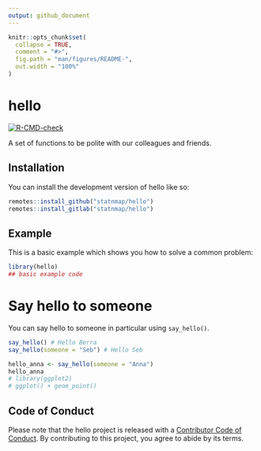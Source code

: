 ```yaml
---
output: github_document
---
```


<!-- README.md is generated from README.Rmd. Please edit that file -->

```r
knitr::opts_chunk$set(
  collapse = TRUE,
  comment = "#>",
  fig.path = "man/figures/README-",
  out.width = "100%"
)
```

# hello

<!-- badges: start -->
[![R-CMD-check](https://github.com/thinkr-n2-mars2022/hello.seb/workflows/R-CMD-check/badge.svg)](https://github.com/thinkr-n2-mars2022/hello.seb/actions)
<!-- badges: end -->

A set of functions to be polite with our colleagues and friends.

## Installation

You can install the development version of hello like so:

``` r
remotes::install_github("statnmap/hello")
remotes::install_gitlab("statnmap/hello")
```

## Example

This is a basic example which shows you how to solve a common problem:

```r
library(hello)
## basic example code
```


# Say hello to someone

You can say hello to someone in particular using `say_hello()`.


```r
say_hello() # Hello Berra
say_hello(someone = "Seb") # Hello Seb

hello_anna <- say_hello(someone = "Anna") 
hello_anna
# library(ggplot2)
# ggplot() + geom_point()
```

## Code of Conduct
  
Please note that the hello project is released with a [Contributor Code of Conduct](https://contributor-covenant.org/version/2/0/CODE_OF_CONDUCT.html). By contributing to this project, you agree to abide by its terms.
  
